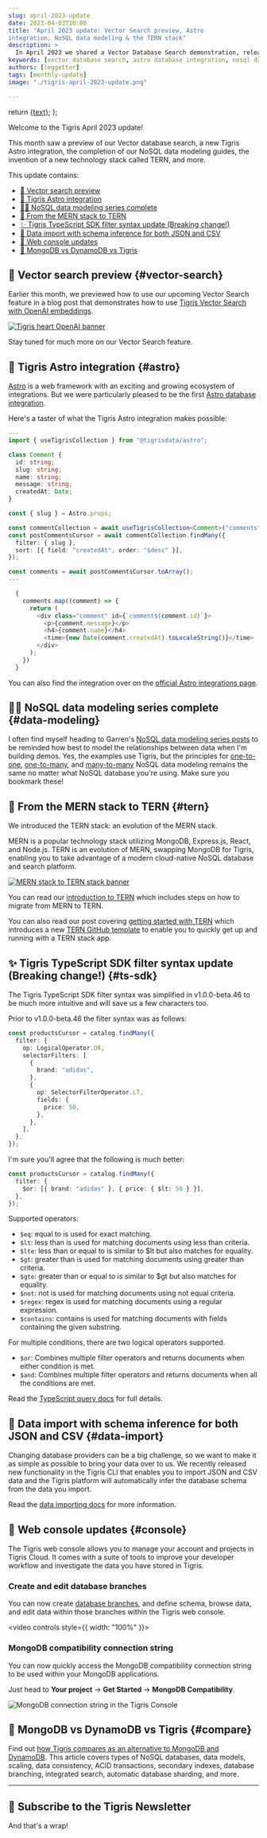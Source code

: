```yaml
---
slug: april-2023-update 
date: 2023-04-03T10:00
title: "April 2023 update: Vector Search preview, Astro
integration, NoSQL data modeling & the TERN stack" 
description: >
  In April 2023 we shared a Vector Database Search demonstration, released our Tigris Astro Integration, NoSQL data modeling guide, and introduced the TERN stack.
keywords: [vector database search, astro database integration, nosql data modeling, tern stack, nosql database] 
authors: [leggetter] 
tags: [monthly-update] 
image: "./tigris-april-2023-update.png"

---
```


<head>
  <meta name="twitter:creator" content="@leggetter" />
</head>


  return <a href={tigrisConfig.signupUrl}>{text}</a>;
};

Welcome to the Tigris April 2023 update!

This month saw a preview of our Vector database search, a new Tigris Astro
integration, the completion of our NoSQL data modeling guides, the invention of
a new technology stack called TERN, and more.

This update contains:

- [🤖 Vector search preview](#vector-search)
- [👾 Tigris Astro integration](#astro)
- [🧑‍🏫 NoSQL data modeling series complete](#data-modeling)
- [🧰 From the MERN stack to TERN](#tern)
- [✨ Tigris TypeScript SDK filter syntax update (Breaking change!)](#ts-sdk)
- [🚛 Data import with schema inference for both JSON and CSV](#data-import)
- [🦾 Web console updates](#console)
- [🤔 MongoDB vs DynamoDB vs Tigris](#compare)

<!-- truncate -->

## 🤖 Vector search preview {#vector-search}

Earlier this month, we previewed how to use our upcoming Vector Search feature
in a blog post that demonstrates how to use
[Tigris Vector Search with OpenAI embeddings](/blog/vector-search-openai/).

[![Tigris heart OpenAI banner](./tigris-openai.png)](/blog/vector-search-openai/)

Stay tuned for much more on our Vector Search feature.

## 👾 Tigris Astro integration {#astro}

[Astro](https://astro.build) is a web framework with an exciting and growing
ecosystem of integrations. But we were particularly pleased to be the first
[Astro database integration](/blog/astro-tigris-integration/).

Here's a taster of what the Tigris Astro integration makes possible:

```ts
---
import { useTigrisCollection } from "@tigrisdata/astro";

class Comment {
  id: string;
  slug: string;
  name: string;
  message: string;
  createdAt: Date;
}

const { slug } = Astro.props;

const commentCollection = await useTigrisCollection<Comment>("comments");
const postCommentsCursor = await commentCollection.findMany({
  filter: { slug },
  sort: [{ field: "createdAt", order: "$desc" }],
});

const comments = await postCommentsCursor.toArray();
---

  {
    comments.map((comment) => {
      return (
        <div class="comment" id={`comment${comment.id}`}>
          <p>{comment.message}</p>
          <h4>{comment.name}</h4>
          <time>{new Date(comment.createdAt).toLocaleString()}</time>
        </div>
      );
    })
  }
```

You can also find the integration over on the
[official Astro integrations page](https://astro.build/integrations?search=tigris).

## 🧑‍🏫 NoSQL data modeling series complete {#data-modeling}

I often find myself heading to Garren's
[NoSQL data modeling series posts](/blog/tags/nosql-data-modeling-series/) to be
reminded how best to model the relationships between data when I'm building
demos. Yes, the examples use Tigris, but the principles for
[one-to-one](/blog/modelling-one-to-one-relations/),
[one-to-many](/blog/modeling-one-to-many-relations/), and
[many-to-many](/blog/nosql-modeling-many-to-many-relations-with-search/) NoSQL
data modeling remains the same no matter what NoSQL database you're using. Make
sure you bookmark these!

## 🧰 From the MERN stack to TERN {#tern}

We introduced the TERN stack: an evolution of the MERN stack.

MERN is a popular technology stack utilizing MongoDB, Express.js, React, and
Node.js. TERN is an evolution of MERN, swapping MongoDB for Tigris, enabling you
to take advantage of a modern cloud-native NoSQL database and search platform.

[![MERN stack to TERN stack banner](./mern-to-tern.png)](/blog/tern-stack/)

You can read our [introduction to TERN](/blog/tern-stack/) which includes steps
on how to migrate from MERN to TERN.

You can also read our post covering
[getting started with TERN](https://dev.to/tigrisdata/how-to-get-started-with-the-tern-stack-4k1i)
which introduces a new
[TERN GitHub template](https://github.com/tigrisdata-community/tern-stack-template)
to enable you to quickly get up and running with a TERN stack app.

## ✨ Tigris TypeScript SDK filter syntax update (**Breaking change!**) {#ts-sdk}

The Tigris TypeScript SDK filter syntax was simplified in v1.0.0-beta.46 to be
much more intuitive and will save us a few characters too.

Prior to v1.0.0-beta.46 the filter syntax was as follows:

```ts
const productsCursor = catalog.findMany({
  filter: {
    op: LogicalOperator.OR,
    selectorFilters: [
      {
        brand: "adidas",
      },
      {
        op: SelectorFilterOperator.LT,
        fields: {
          price: 50,
        },
      },
    ],
  },
});
```

I'm sure you'll agree that the following is much better:

```ts
const productsCursor = catalog.findMany({
  filter: {
    $or: [{ brand: "adidas" }, { price: { $lt: 50 } }],
  },
});
```

Supported operators:

- `$eq`: equal to is used for exact matching.
- `$lt`: less than is used for matching documents using less than criteria.
- `$lte`: less than or equal to is similar to $lt but also matches for equality.
- `$gt`: greater than is used for matching documents using greater than
  criteria.
- `$gte`: greater than or equal to is similar to $gt but also matches for
  equality.
- `$not`: not is used for matching documents using not equal criteria.
- `$regex`: regex is used for matching documents using a regular expression.
- `$contains`: contains is used for matching documents with fields containing
  the given substring.

For multiple conditions, there are two logical operators supported.

- `$or`: Combines multiple filter operators and returns documents when either
  condition is met.
- `$and`: Combines multiple filter operators and returns documents when all the
  conditions are met.

Read the
[TypeScript query docs](https://www.tigrisdata.com/docs/sdkstools/typescript/database/query/#filter)
for full details.

## 🚛 Data import with schema inference for both JSON and CSV {#data-import}

Changing database providers can be a big challenge, so we want to make it as
simple as possible to bring your data over to us. We recently released new
functionality in the Tigris CLI that enables you to import JSON and CSV data and
the Tigris platform will automatically infer the database schema from the data
you import.

Read the
[data importing docs](https://www.tigrisdata.com/docs/sdkstools/cli/importing/)
for more information.

## 🦾 Web console updates {#console}

The Tigris web console allows you to manage your account and projects in Tigris
Cloud. It comes with a suite of tools to improve your developer workflow and
investigate the data you have stored in Tigris.

### Create and edit database branches

You can now create
[database branches](https://www.tigrisdata.com/docs/concepts/database/branching/),
and define schema, browse data, and edit data within those branches within the
Tigris web console.


<video controls style={{ width: "100%" }}>
  <source src={newBranchVideo} />
</video>

### MongoDB compatibility connection string

You can now quickly access the MongoDB compatibility connection string to be
used within your MongoDB applications.

Just head to **Your project** -> **Get Started** -> **MongoDB Compatibility**.

![MongoDB connection string in the Tigris Console](./mongodb-connection-string.png)

## 🤔 MongoDB vs DynamoDB vs Tigris {#compare}

Find out
[how Tigris compares as an alternative to MongoDB and DynamoDB](/blog/mongodb-vs-dynamodb-vs-tigris-nosql-comparison/).
This article covers types of NoSQL databases, data models, scaling, data
consistency, ACID transactions, secondary indexes, database branching,
integrated search, automatic database sharding, and more.

---

## 📰 Subscribe to the Tigris Newsletter

And that's a wrap!


<NewsletterSubscribe
  headerText=""
  ctaMessage="Don't miss the next Tigris monthly update! Subscribe to the Tigris Newsletter."
/>
